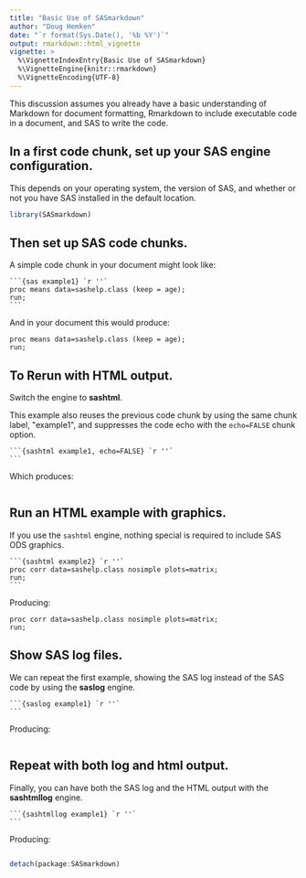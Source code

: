 ```yaml
---
title: "Basic Use of SASmarkdown"
author: "Doug Hemken"
date: "`r format(Sys.Date(), '%b %Y')`"
output: rmarkdown::html_vignette
vignette: >
  %\VignetteIndexEntry{Basic Use of SASmarkdown}
  %\VignetteEngine{knitr::rmarkdown}
  %\VignetteEncoding{UTF-8}
---
```


This discussion assumes you already have a basic understanding
of Markdown for document formatting, Rmarkdown to include executable
code in a document, and SAS to write the code.

## In a first code chunk, set up your SAS engine configuration.
This depends on your operating system, the version of SAS, and
whether or not you have SAS installed in the default location.

```r
library(SASmarkdown)
```

## Then set up SAS code chunks.
A simple code chunk in your document might look like:

    ```{sas example1} `r ''`
    proc means data=sashelp.class (keep = age);
    run;
    ```

And in your document this would produce:
```sas
proc means data=sashelp.class (keep = age);
run;
```

## To Rerun with HTML output.
Switch the engine to **sashtml**.  

This example also reuses the
previous code chunk by using the same chunk label, \"example1\", and
suppresses the code echo with the `echo=FALSE` chunk option.

    ```{sashtml example1, echo=FALSE} `r ''`
    ```

Which produces:
```sashtml
```

## Run an HTML example with graphics.
If you use the `sashtml` engine, nothing special is required to
include SAS ODS graphics.

    ```{sashtml example2} `r ''`
    proc corr data=sashelp.class nosimple plots=matrix;
    run;
    ```

Producing:
```sashtml
proc corr data=sashelp.class nosimple plots=matrix;
run;
```

## Show SAS log files.
We can repeat the first example, showing the SAS log instead of
the SAS code by using the **saslog** engine.

    ```{saslog example1} `r ''`
    ```

Producing:
```saslog
```
## Repeat with both log and html output.
Finally, you can have both the SAS log and the HTML output with
the **sashtmllog** engine.

    ```{sashtmllog example1} `r ''`
    ```

Producing:
```sashtmllog
```

```r
detach(package:SASmarkdown)
```